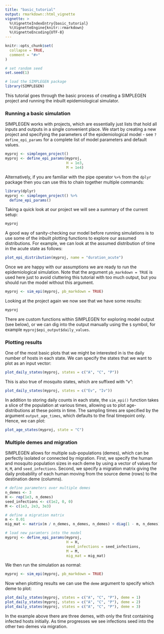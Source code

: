 ---
title: "basic_tutorial"
output: rmarkdown::html_vignette
vignette: >
  %\VignetteIndexEntry{basic_tutorial}
  %\VignetteEngine{knitr::rmarkdown}
  %\VignetteEncoding{UTF-8}
---

```{r, include = FALSE}
knitr::opts_chunk$set(
  collapse = TRUE,
  comment = "#>"
)
```

```{r echo=FALSE}
# set random seed
set.seed(1)

# load the SIMPLEGEN package
library(SIMPLEGEN)
```

This tutorial goes through the basic process of creating a SIMPLEGEN project and running the inbuilt epidemiological simulator. 

### Running a basic simulation

SIMPLEGEN works with projects, which are essentially just lists that hold all inputs and outputs in a single convenient place. We start by creating a new project and specifying the parameters of the epidemiological model - see `?define_epi_params` for a complete list of model parameters and default values.

```{r}
myproj <- simplegen_project()
myproj <- define_epi_params(myproj,
                            H = 1e3,
                            M = 1e4)
```

Alternatively, if you are familiar with the pipe operator `%>%` from the `dplyr` package then you can use this to chain together multiple commands:

```{r eval=FALSE}
library(dplyr)
myproj <- simplegen_project() %>%
  define_epi_params()
```

Taking a quick look at our project we will see a summary of the current setup:

```{r}
myproj
```

A good way of sanity-checking our model before running simulations is to use some of the inbuilt plotting functions to explore our assumed distributions. For example, we can look at the assumed distribution of time in the acute state as follows:

```{r}
plot_epi_distribution(myproj, name = "duration_acute")
```

Once we are happy with our assumptions we are ready to run the epidemiological simulation. Note that the argument `pb_markdown = TRUE` is used here just to avoid cluttering this tutorial with too much output, but you should run the model without this argument.

```{r}
myproj <- sim_epi(myproj, pb_markdown = TRUE)
```

Looking at the project again we now see that we have some results:

```{r}
myproj
```

There are custom functions within SIMPLEGEN for exploring model output (see below), or we can dig into the output manually using the `$` symbol, for example `myproj$epi_output$daily_values`.


### Plotting results

One of the most basic plots that we might be interested in is the daily number of hosts in each state. We can specify the states that we want to plot as an input vector:

```{r}
plot_daily_states(myproj, states = c("A", "C", "P"))
```

This is also true of mosquito states, which are suffixed with "v":

```{r}
plot_daily_states(myproj, states = c("Ev", "Iv"))
```

In addition to storing daily counts in each state, the `sim_epi()` function takes a slice of the population at various times, allowing us to plot age-distributions at these points in time. The sampling times are specified by the argument `output_age_times`, which defaults to the final timepoint only. Hence, we can plot:

```{r}
plot_age_states(myproj, state = "C")
```


### Multiple demes and migration

SIMPLEGEN allows for multiple sub-populations (demes), which can be perfectly isolated or connected by migration. First, we specify the human and mosquito population sizes in each deme by using a vector of values for `H`, `M`, and `seed_infections`. Second, we specify a migration matrix giving the daily probability of each human moving from the source deme (rows) to the destination deme (columns).

```{r}
# define parameters over multiple demes
n_demes <- 3
H <- rep(1e3, n_demes)
seed_infections <- c(1e2, 0, 0)
M <- c(1e3, 2e3, 3e3)

# define a migration matrix
m <- 0.01
mig_mat <- matrix(m / n_demes, n_demes, n_demes) + diag(1 - m, n_demes)

# load new paramters into the model
myproj <- define_epi_params(myproj,
                            H = H,
                            seed_infections = seed_infections,
                            M = M,
                            mig_mat = mig_mat)
```

We then run the simulation as normal:

```{r}
myproj <- sim_epi(myproj, pb_markdown = TRUE)
```

Now when plotting results we can use the `deme` argument to specify which deme to plot:

```{r}
plot_daily_states(myproj, states = c("A", "C", "P"), deme = 1)
plot_daily_states(myproj, states = c("A", "C", "P"), deme = 2)
plot_daily_states(myproj, states = c("A", "C", "P"), deme = 3)
```

In the example above there are three demes, with only the first containing infected hosts initially. As time progresses we  see infections seed into the other two demes via migration.

